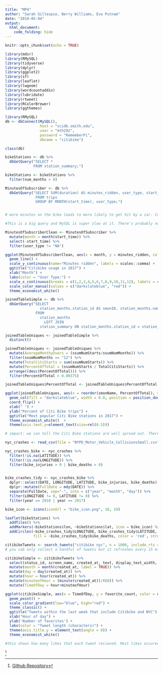 ```yaml
---
title: "MP4"
author: "Sarah Gillespie, Berry Williams, Eva Putnam"
date: "2019-05-04"
output: 
  html_document:
    code_folding: hide
---
```


```r
knitr::opts_chunk$set(echo = TRUE)
```


```r
library(mdsr)
library(RMySQL)
library(tidyverse)
library(dplyr)
library(ggplot2)
library(sf)
library(leaflet)
library(lwgeom)
library(wordcountaddin)
library(lubridate)
library(rtweet)
library(RColorBrewer)
library(ggthemes)
```

```r
library(RMySQL)
db <- dbConnect(MySQL(), 
                host = "scidb.smith.edu", 
                user = "mth292", 
                password = "RememberPi", 
                dbname = "citibike")

class(db)

```

```r

bikeStations <- db %>%
  dbGetQuery("SELECT *
             FROM station_summary;")

bikeStations <- bikeStations %>%
  filter(num_months > 8)

```

```r
MinutesOfSubscriber <- db %>%
  dbGetQuery("SELECT SUM(duration) AS minutes_ridden, user_type, start_time
              FROM trips
              GROUP BY MONTH(start_time), user_type;")


# more minutes on the bike leads to more likely to get hit by a car. Customers have 3  billion minutes whereas subscribers have 11 million minutes

#This is a big query and MySQL is super slow at it. There's probably nothing wring with your computer but it did take about 2 minutes to execute on my computer.

```

```r
MinutesOfSubscriberClean <- MinutesOfSubscriber %>%
  mutate(month = month(start_time)) %>%
  select(-start_time) %>%
  filter(user_type != "NA")

ggplot(MinutesOfSubscriberClean, aes(x = month, y = minutes_ridden, col = user_type)) + 
  geom_line() +
  scale_y_continuous(name="Minutes ridden", labels = scales::comma) + 
  ggtitle("Citibike usage in 2017") +
  xlab("Month") + 
  labs(color = "User Type:") +
  scale_x_continuous(breaks = c(1,2,3,4,5,6,7,8,9,10,11,12), labels = c("Jan", "Feb", "Mar", "Apr", "May", "Jun", "Jul", "Aug", "Sep", "Oct", "Nov", "Dec")) +
  scale_color_manual(values = c("darkslateblue", "red")) + 
  theme_economist_white()
```


```r
joinedTableSimple <- db %>%
  dbGetQuery("SELECT
                station_months.station_id AS smonID, station_months.name AS smonName, station_summary.num_months AS ssumNumMonths, station_summary.num_starts AS ssumNumStarts, station_summary.num_stops AS ssumNumStops
              FROM
                station_months
                  LEFT JOIN
                station_summary ON station_months.station_id = station_summary.station_id;")

joinedTableUniques <- joinedTableSimple %>%
  distinct()

joinedTableUniques <- joinedTableUniques %>%
  mutate(AverageMonthyUsers = (ssumNumStarts/ssumNumMonths)) %>%
  filter(ssumNumMonths == "12") %>%
  mutate(TotalCitiStarts = sum(ssumNumStarts)) %>%
  mutate(PercentOfTotal = (ssumNumStarts / TotalCitiStarts)) %>%
  arrange((desc(PercentOfTotal))) %>%
  filter(PercentOfTotal > 0.00375)

joinedTableUniques$PercentOfTotal <- joinedTableUniques$PercentOfTotal * 100

```

```r

ggplot(joinedTableUniques, aes(x = reorder(smonName, PercentOfTotal), y = PercentOfTotal)) + 
  geom_col(fill = "darkslateblue", width = 0.8, position = position_dodge(width = .9)) + 
  coord_flip() +
  xlab(" ") + 
  ylab("Percent of Citi Bike trips") + 
  ggtitle("Most popular Citi Bike stations in 2017") +
  theme_economist_white()  + 
  theme(axis.text.y=element_text(size=rel(0.5)))

# impact: we can tell the Citi Bike stations are well spread out. There aren't any stations that are excessively impacted, although there are some lesser used ones.

```


```r

nyc_crashes <- read_csv(file = "NYPD_Motor_Vehicle_CollisionsSmall.csv")

```


```r
nyc_crashes_bike <- nyc_crashes %>%
  filter(!is.na(LATITUDE)) %>%
  filter(!is.na(LONGITUDE)) %>%
  filter(bike_injuries > 0 | bike_deaths > 0) 
  
```


```r
bike_crashes_tidy <- nyc_crashes_bike %>%
  dplyr::select(DATE, LONGITUDE, LATITUDE, bike_injuries, bike_deaths) %>%
  dplyr::mutate(FullDate = mdy(DATE)) %>%
  separate(FullDate, sep="-", into = c("year", "month", "day")) %>%
  filter(LONGITUDE != 0, LATITUDE != 0) %>%
  filter(year == 2018 | year == 2017)
```


```r
bike_icon <- icons(iconUrl = "bike_icon.png", 10, 10)
```


```r
leaflet(bikeStations) %>%
  addTiles() %>%
  addMarkers(~bikeStations$lon, ~bikeStations$lat, icon = bike_icon) %>%
  addCircles(~bike_crashes_tidy$LONGITUDE, bike_crashes_tidy$LATITUDE, weight = 1.5, radius = 20,
             fill = ~bike_crashes_tidy$bike_deaths, color = 'red', stroke = TRUE, fillOpacity = 1)
```

```r
citibikeTweets <- search_tweets("citibike nyc", n = 1000, include_rts = FALSE)
# you cab only collect a handful of tweets but it refreshes every 15 minutes. There is also a monthly limit.
```

```r
citibikeSimple <- citibikeTweets %>%
  select(status_id, screen_name, created_at, text, display_text_width, favorite_count, retweet_count, hashtags) %>%
  mutate(month = month(created_at, label = TRUE)) %>%
  mutate(day = day(created_at)) %>%
  mutate(hour = hour(created_at)) %>%
  mutate(minuteofHour = (minute(created_at))/(60)) %>%
  mutate(TimeOfDay = hour+minuteofHour)

```

```r
ggplot(citibikeSimple, aes(x = TimeOfDay, y = favorite_count, color = display_text_width)) + 
  geom_point() + 
  scale_color_gradient(low="blue", high="red") +
  theme_classic() +
  ggtitle("Tweets within the last week that include Citibike and NYC") +
  xlab("Hour of day") +
  ylab('Number of favorites') +
  labs(color = "Tweet length (characters)") +
  theme(axis.title.y = element_text(angle = 0)) +
  theme_economist_white()

#this shows how many likes that each tweet recieved. Most likes occured during the rush hour of 4 to 8 pm

```

^[[Github Repository](https://github.com/SarahGillespie/sds192-mp4)
]
